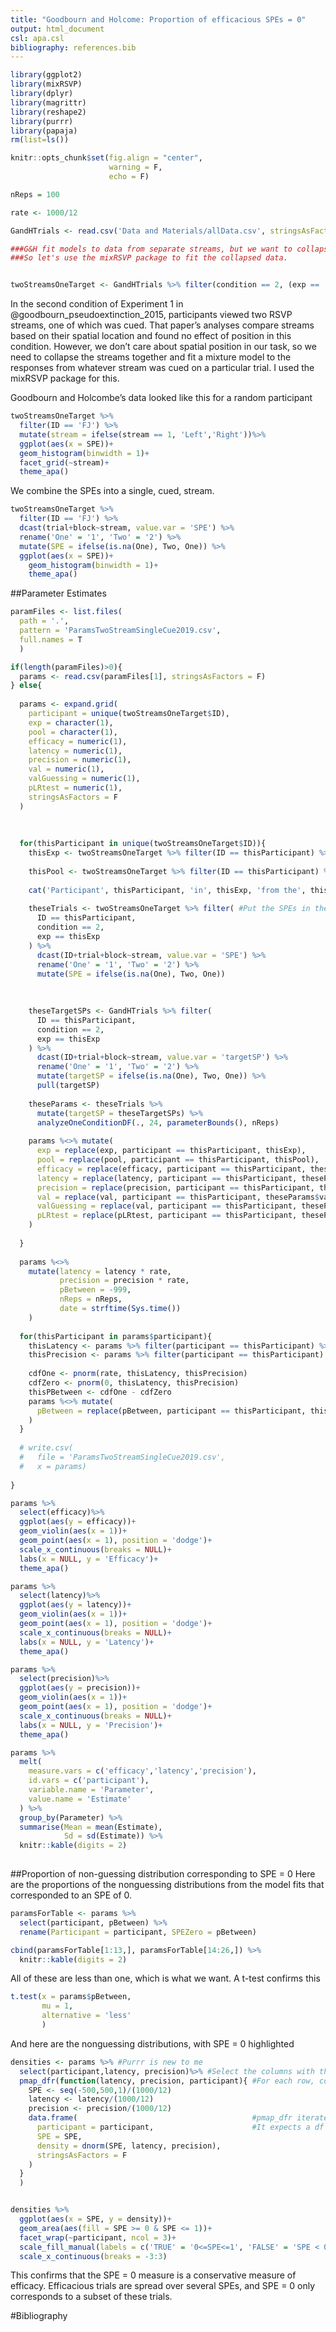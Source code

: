 ```yaml
---
title: "Goodbourn and Holcome: Proportion of efficacious SPEs = 0"
output: html_document
csl: apa.csl
bibliography: references.bib
---
```


```r
library(ggplot2)
library(mixRSVP)
library(dplyr)
library(magrittr)
library(reshape2)
library(purrr)
library(papaja)
rm(list=ls())

knitr::opts_chunk$set(fig.align = "center",
                      warning = F,
                      echo = F)

nReps = 100

rate <- 1000/12

GandHTrials <- read.csv('Data and Materials/allData.csv', stringsAsFactors = F)

###G&H fit models to data from separate streams, but we want to collapse streams and ignore the spatial information.
###So let's use the mixRSVP package to fit the collapsed data. 


twoStreamsOneTarget <- GandHTrials %>% filter(condition == 2, (exp == 'Exp2' & pool == 'Experienced Observers') | (exp == 'Exp1' & pool == 'SONA'))
```
In the second condition of Experiment 1 in @goodbourn_pseudoextinction_2015, participants viewed two RSVP streams, one of which was cued. That paper's analyses compare streams based on their spatial location and found no effect of position in this condition. However, we don't care about spatial position in our task, so we need to collapse the streams together and fit a mixture model to the responses from whatever stream was cued on a particular trial. I used the mixRSVP package for this. 

Goodbourn and Holcombe's data looked like this for a random participant

```r
twoStreamsOneTarget %>%
  filter(ID == 'FJ') %>%
  mutate(stream = ifelse(stream == 1, 'Left','Right'))%>%
  ggplot(aes(x = SPE))+
  geom_histogram(binwidth = 1)+
  facet_grid(~stream)+
  theme_apa()
```

We combine the SPEs into a single, cued, stream.
```r
twoStreamsOneTarget %>%
  filter(ID == 'FJ') %>%
  dcast(trial+block~stream, value.var = 'SPE') %>%
  rename('One' = '1', 'Two' = '2') %>%
  mutate(SPE = ifelse(is.na(One), Two, One)) %>%
  ggplot(aes(x = SPE))+
    geom_histogram(binwidth = 1)+
    theme_apa()
```

##Parameter Estimates
```r

paramFiles <- list.files(
  path = '.',
  pattern = 'ParamsTwoStreamSingleCue2019.csv',
  full.names = T
  )

if(length(paramFiles)>0){
  params <- read.csv(paramFiles[1], stringsAsFactors = F)
} else{
  
  params <- expand.grid(
    participant = unique(twoStreamsOneTarget$ID),
    exp = character(1),
    pool = character(1),
    efficacy = numeric(1),
    latency = numeric(1),
    precision = numeric(1),
    val = numeric(1),
    valGuessing = numeric(1),
    pLRtest = numeric(1),
    stringsAsFactors = F
  )
  
  
  
  for(thisParticipant in unique(twoStreamsOneTarget$ID)){
    thisExp <- twoStreamsOneTarget %>% filter(ID == thisParticipant) %>% pull(exp) %>% unique()
    
    thisPool <- twoStreamsOneTarget %>% filter(ID == thisParticipant) %>% pull(pool) %>% unique()
    
    cat('Participant', thisParticipant, 'in', thisExp, 'from the', thisPool, 'pool.                                          \r')
    
    theseTrials <- twoStreamsOneTarget %>% filter( #Put the SPEs in the same column, because we don't care about the stream location for this analysis
      ID == thisParticipant,
      condition == 2,
      exp == thisExp
    ) %>%
      dcast(ID+trial+block~stream, value.var = 'SPE') %>%
      rename('One' = '1', 'Two' = '2') %>%
      mutate(SPE = ifelse(is.na(One), Two, One))
    
    
    
    theseTargetSPs <- GandHTrials %>% filter(
      ID == thisParticipant,
      condition == 2,
      exp == thisExp
    ) %>% 
      dcast(ID+trial+block~stream, value.var = 'targetSP') %>%
      rename('One' = '1', 'Two' = '2') %>%
      mutate(targetSP = ifelse(is.na(One), Two, One)) %>%
      pull(targetSP)
    
    theseParams <- theseTrials %>% 
      mutate(targetSP = theseTargetSPs) %>% 
      analyzeOneConditionDF(., 24, parameterBounds(), nReps)
    
    params %<>% mutate(
      exp = replace(exp, participant == thisParticipant, thisExp),
      pool = replace(pool, participant == thisParticipant, thisPool),
      efficacy = replace(efficacy, participant == thisParticipant, theseParams$efficacy),
      latency = replace(latency, participant == thisParticipant, theseParams$latency),
      precision = replace(precision, participant == thisParticipant, theseParams$precision),
      val = replace(val, participant == thisParticipant, theseParams$val),
      valGuessing = replace(val, participant == thisParticipant, theseParams$valGuessing),
      pLRtest = replace(pLRtest, participant == thisParticipant, theseParams$pLRtest)
    )
    
  }
  
  params %<>%
    mutate(latency = latency * rate,
           precision = precision * rate,
           pBetween = -999,
           nReps = nReps,
           date = strftime(Sys.time())
    )
  
  for(thisParticipant in params$participant){
    thisLatency <- params %>% filter(participant == thisParticipant) %>% pull(latency)
    thisPrecision <- params %>% filter(participant == thisParticipant) %>% pull(precision)
    
    cdfOne <- pnorm(rate, thisLatency, thisPrecision)
    cdfZero <- pnorm(0, thisLatency, thisPrecision)
    thisPBetween <- cdfOne - cdfZero
    params %<>% mutate(
      pBetween = replace(pBetween, participant == thisParticipant, thisPBetween)
    )
  }
  
  # write.csv(
  #   file = 'ParamsTwoStreamSingleCue2019.csv',
  #   x = params)
  
}
```

```r
params %>% 
  select(efficacy)%>%
  ggplot(aes(y = efficacy))+
  geom_violin(aes(x = 1))+
  geom_point(aes(x = 1), position = 'dodge')+
  scale_x_continuous(breaks = NULL)+
  labs(x = NULL, y = 'Efficacy')+
  theme_apa()

params %>% 
  select(latency)%>%
  ggplot(aes(y = latency))+
  geom_violin(aes(x = 1))+
  geom_point(aes(x = 1), position = 'dodge')+
  scale_x_continuous(breaks = NULL)+
  labs(x = NULL, y = 'Latency')+
  theme_apa()

params %>% 
  select(precision)%>%
  ggplot(aes(y = precision))+
  geom_violin(aes(x = 1))+
  geom_point(aes(x = 1), position = 'dodge')+
  scale_x_continuous(breaks = NULL)+
  labs(x = NULL, y = 'Precision')+
  theme_apa()
```

```r
params %>%
  melt(
    measure.vars = c('efficacy','latency','precision'),
    id.vars = c('participant'),
    variable.name = 'Parameter',
    value.name = 'Estimate'
  ) %>% 
  group_by(Parameter) %>%
  summarise(Mean = mean(Estimate),
            Sd = sd(Estimate)) %>%
  knitr::kable(digits = 2)
  
```

##Proportion of non-guessing distribution corresponding to SPE = 0
Here are the proportions of the nonguessing distributions from the model fits that corresponded to an SPE of 0. 

```r
paramsForTable <- params %>% 
  select(participant, pBetween) %>%
  rename(Participant = participant, SPEZero = pBetween)

cbind(paramsForTable[1:13,], paramsForTable[14:26,]) %>%
  knitr::kable(digits = 2)
```

All of these are less than one, which is what we want. A t-test confirms this

```r
t.test(x = params$pBetween,
       mu = 1, 
       alternative = 'less'
       )
```

And here are the nonguessing distributions, with SPE = 0 highlighted

```r

densities <- params %>% #Purrr is new to me
  select(participant,latency, precision)%>% #Select the columns with the variables we want
  pmap_dfr(function(latency, precision, participant){ #For each row, compute the density over a range of milliseconds and return a dataframe
    SPE <- seq(-500,500,1)/(1000/12)
    latency <- latency/(1000/12)
    precision <- precision/(1000/12)
    data.frame(                                       #pmap_dfr iterates over multiple arguments (cells in each row) simultaneously
      participant = participant,                      #It expects a df from the function and binds the output together by row, hence _dfr (dataframe row). Perfect for ggplot
      SPE = SPE,
      density = dnorm(SPE, latency, precision),
      stringsAsFactors = F
    )
  }
  )


densities %>%
  ggplot(aes(x = SPE, y = density))+
  geom_area(aes(fill = SPE >= 0 & SPE <= 1))+
  facet_wrap(~participant, ncol = 3)+
  scale_fill_manual(labels = c('TRUE' = '0<=SPE<=1', 'FALSE' = 'SPE < 0 or SPE >1'), values = c('TRUE' = '#ffa951' , 'FALSE' = '#628093'), name = NULL)+
  scale_x_continuous(breaks = -3:3)

```

This confirms that the SPE = 0 measure is a conservative measure of efficacy. Efficacious trials are spread over several SPEs, and SPE = 0 only corresponds to a subset of these trials.


#Bibliography